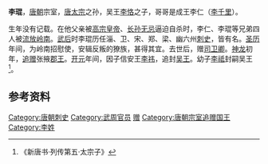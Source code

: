 '''李琨'''{{BD|7世纪||702年||catIdx=L}}，[[唐朝|唐朝]]宗室，[[唐太宗|唐太宗]]之孙，吴王[[李恪_(吴王)|李恪]]之子，哥哥是成王李仁（[[李千里|李千里]]）。

生年没有记载。在他父亲被[[唐高宗|高宗皇帝]]、[[长孙无忌|长孙无忌]]逼迫自杀时，李仁、李琨等兄弟四人被[[流放|流放]][[岭南|岭南]]。[[武则天|武后]]时李琨历任淄、卫、宋、郑、梁、幽六州[[刺史|刺史]]，皆有名。[[聖曆|圣历]]年间，为岭南招慰使，安辑反叛的獠族，甚得其宜。去世后，赠[[司卫卿|司卫卿]]。[[神龙|神龙]]初年，[[追赠|追赠]]张掖[[郡王|郡王]]。[[开元|开元]]年间，因子信安王[[李祎_(信安郡王)|李祎]]，追封[[吴王|吴王]]。幼子[[李祗|李祗]]封嗣吴王<ref>《新唐书·列传第五·太宗子》</ref>。

==参考资料==

{{Reflist|2}}

{{唐朝人小作品}}
[[Category:唐朝刺史|Category:唐朝刺史]]
[[Category:武周官员|Category:武周官员]]
[[Category:唐朝司卫卿|赠]]
[[Category:唐朝宗室追赠国王|Category:唐朝宗室追赠国王]]
[[Category:李姓|Category:李姓]]